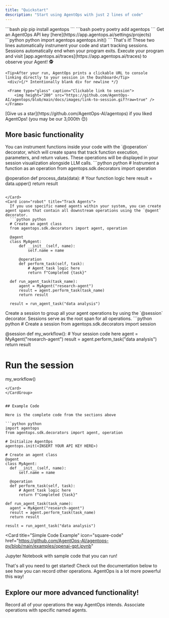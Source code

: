 ```yaml
---
title: "Quickstart"
description: "Start using AgentOps with just 2 lines of code"
---
```


<Steps>
  <Step title="Install the AgentOps SDK">
    <CodeGroup>
      ```bash pip 
      pip install agentops
      ```
      ```bash poetry
      poetry add agentops
      ```
    </CodeGroup>
  </Step>
  <Step title="Add 2 lines of code">
    <CodeTooltip />
    Get an AgentOps API key [here](https://app.agentops.ai/settings/projects)
      <CodeGroup>
        ```python python
        import agentops
        agentops.init(<INSERT YOUR API KEY HERE>)
        ```
      </CodeGroup>
      That's it! These two lines automatically instrument your code and start tracking sessions. Sessions automatically end when your program exits.
    <EnvTooltip />
  </Step>
  <Step title="Run your agent">
    Execute your program and visit [app.agentops.ai/traces](https://app.agentops.ai/traces) to observe your Agent! 🕵️

    <Tip>After your run, AgentOps prints a clickable URL to console linking directly to your session in the Dashboard</Tip> 
     <div/>{/* Intentionally blank div for newline */}

     <Frame type="glass" caption="Clickable link to session">
        <img height="200" src="https://github.com/AgentOps-AI/agentops/blob/main/docs/images/link-to-session.gif?raw=true" />
    </Frame>
  </Step>
</Steps>
<Check>[Give us a star](https://github.com/AgentOps-AI/agentops) if you liked AgentOps! (you may be our <span id="stars-text">3,000th</span> 😊)</Check>

## More basic functionality

<CardGroup cols={1}>

<Card icon="code" title="Decorate Operations">
  You can instrument functions inside your code with the `@operation` decorator, which will create spans that track function execution, parameters, and return values. These operations will be displayed in your session visualization alongside LLM calls.
  ```python python
  # Instrument a function as an operation
  from agentops.sdk.decorators import operation
  
  @operation
  def process_data(data):
      # Your function logic here
      result = data.upper()
      return result
```

</Card>
<Card icon="robot" title="Track Agents">
  If you use specific named agents within your system, you can create agent spans that contain all downstream operations using the `@agent` decorator.
  ```python python
  # Create an agent class
  from agentops.sdk.decorators import agent, operation
  
  @agent
  class MyAgent:
      def __init__(self, name):
          self.name = name
          
      @operation
      def perform_task(self, task):
          # Agent task logic here
          return f"Completed {task}"

  def run_agent_task(task_name):
      agent = MyAgent("research-agent")
      result = agent.perform_task(task_name)
      return result

  result = run_agent_task("data analysis")
  ```

</Card>
<Card icon="stop" title="Creating Sessions">
  Create a session to group all your agent operations by using the `@session` decorator. Sessions serve as the root span for all operations.
  ```python python
  # Create a session
  from agentops.sdk.decorators import session
  
  @session
  def my_workflow():
      # Your session code here
      agent = MyAgent("research-agent")
      result = agent.perform_task("data analysis")
      return result
      
  # Run the session
  my_workflow()
  ```
</Card>
</CardGroup>


## Example Code

Here is the complete code from the sections above

```python python
import agentops
from agentops.sdk.decorators import agent, operation

# Initialize AgentOps
agentops.init(<INSERT YOUR API KEY HERE>)

# Create an agent class
@agent
class MyAgent:
    def __init__(self, name):
        self.name = name
        
    @operation
    def perform_task(self, task):
        # Agent task logic here
        return f"Completed {task}"

def run_agent_task(task_name):
    agent = MyAgent("research-agent")
    result = agent.perform_task(task_name)
    return result

result = run_agent_task("data analysis")
```

<Card
  title="Simple Code Example"
  icon="square-code"
  href="https://github.com/AgentOps-AI/agentops-py/blob/main/examples/openai-gpt.ipynb"
>
  Jupyter Notebook with sample code that you can run!
</Card>

<Check>
  That's all you need to get started! Check out the documentation below to see how you can record other operations. AgentOps is a lot more powerful this way!
</Check>

## Explore our more advanced functionality!

<CardGroup cols={2}>
  <Card
    title="Examples and Video Guides"
    icon="square-code"
    href="/v2/examples"
  >
    Record all of your operations the way AgentOps intends.
  </Card>
  <Card title="Tracking Agents" icon="robot" href="/v2/usage/tracking-agents">
    Associate operations with specific named agents.
  </Card>
</CardGroup>

<script type="module" src="/scripts/github_stars.js"></script>
<script type="module" src="/scripts/scroll-img-fadein-animation.js"></script>
<script type="module" src="/scripts/button_heartbeat_animation.js"></script>
<script type="css" src="/styles/styles.css"></script>
<script type="module" src="/scripts/adjust_api_dynamically.js"></script>

